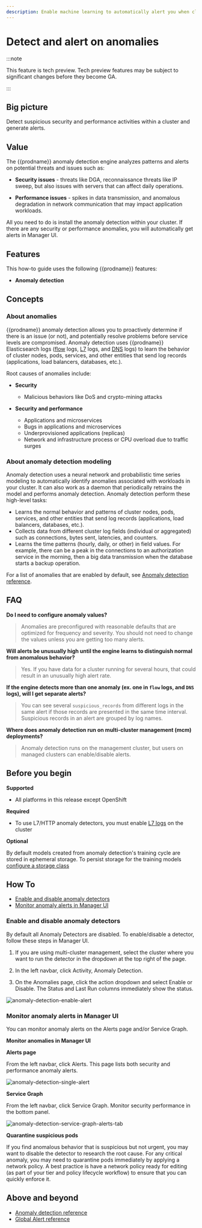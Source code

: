 ```yaml
---
description: Enable machine learning to automatically alert you when clusters have security and performance issues.
---
```


# Detect and alert on anomalies

:::note

This feature is tech preview. Tech preview features may be subject to significant changes before they become GA.

:::

## Big picture

Detect suspicious security and performance activities within a cluster and generate alerts.

## Value

The {{prodname}} anomaly detection engine analyzes patterns and alerts on potential
threats and issues such as:

- **Security issues** - threats like DGA, reconnaissance threats like IP sweep, but also issues with servers that can affect daily operations.

- **Performance issues** - spikes in data transmission, and anomalous degradation in network communication that may impact application workloads.

All you need to do is install the anomaly detection within your cluster. If there are any security or performance anomalies, you will automatically get alerts in Manager UI.

## Features

This how-to guide uses the following {{prodname}} features:

- **Anomaly detection**

## Concepts

### About anomalies

{{prodname}} anomaly detection allows you to proactively determine if there is an issue (or not), and potentially resolve problems before service levels are compromised. Anomaly detection uses {{prodname}} Elasticsearch logs ([flow](../../visibility/elastic/flow/index.mdx) logs, [L7](../../visibility/elastic/l7/index.mdx) logs, and [DNS](../../visibility/elastic/dns/index.mdx) logs) to learn the behavior of cluster nodes, pods, services, and other entities that send log records (applications, load balancers, databases, etc.).

Root causes of anomalies include:

- **Security**

  - Malicious behaviors like DoS and crypto-mining attacks

- **Security and performance**

  - Applications and microservices
  - Bugs in applications and microservices
  - Underprovisioned applications (replicas)
  - Network and infrastructure process or CPU overload due to traffic surges

### About anomaly detection modeling

Anomaly detection uses a neural network and probabilistic time series modeling to automatically
identify anomalies associated with workloads in your cluster. It can also work as a daemon that
periodically retrains the model and performs anomaly detection. Anomaly detection perform these
high-level tasks:

- Learns the normal behavior and patterns of cluster nodes, pods, services, and other entities that send log records
  (applications, load balancers, databases, etc.).
- Collects data from different cluster log fields (individual or aggregated) such as connections,
  bytes sent, latencies, and counters.
- Learns the time patterns (hourly, daily, or other) in field values. For example, there can be a peak
  in the connections to an authorization service in the morning, then a big data transmission when
  the database starts a backup operation.

For a list of anomalies that are enabled by default, see [Anomaly detection reference](../../reference/anomaly-detection.mdx).

## FAQ

**Do I need to configure anomaly values?**

> Anomalies are preconfigured with reasonable defaults that are optimized for frequency and severity. You should not need to change the values unless you are getting too many alerts.

**Will alerts be unusually high until the engine learns to distinguish normal from anomalous behavior?**

> Yes. If you have data for a cluster running for several hours, that could result in an unusually high alert rate.

**If the engine detects more than one anomaly (ex. one in `flow` logs, and `DNS` logs), will I get separate alerts?**

> You can see several `suspicious_records` from different logs in the same alert if those records are presented in
> the same time interval. Suspicious records in an alert are grouped by log names.

**Where does anomaly detection run on multi-cluster management (mcm) deployments?**

> Anomaly detection runs on the management cluster, but users on managed clusters can enable/disable alerts.

## Before you begin

**Supported**

- All platforms in this release except OpenShift

**Required**

- To use L7/HTTP anomaly detectors, you must enable [L7 logs](../../visibility/elastic/l7/configure.mdx) on the cluster

**Optional**

By default models created from anomaly detection's training cycle are stored in ephemeral storage.
To persist storage for the training models [configure a storage class](storage.mdx)

## How To

- [Enable and disable anomaly detectors](#enable-and-disable-anomaly-detectors)
- [Monitor anomaly alerts in Manager UI](#monitor-anomaly-alerts-in-manager-ui)

### Enable and disable anomaly detectors

By default all Anomaly Detectors are disabled. To enable/disable a detector, follow these steps in Manager UI.

1. If you are using multi-cluster management, select the cluster where you want to run the detector in the dropdown at the top right of the page.

1. In the left navbar, click Activity, Anomaly Detection.

1. On the Anomalies page, click the action dropdown and select Enable or Disable.
   The Status and Last Run columns immediately show the status.

![anomaly-detection-enable-alert](/img/calico-enterprise/master/anomaly-detection-enable-alert.png)

### Monitor anomaly alerts in Manager UI

You can monitor anomaly alerts on the Alerts page and/or Service Graph.

**Monitor anomalies in Manager UI**

**Alerts page**

From the left navbar, click Alerts. This page lists both security and performance anomaly alerts.

![anomaly-detection-single-alert](/img/calico-enterprise/master/anomaly-detection-single-alert.png)

**Service Graph**

From the left navbar, click Service Graph. Monitor security performance in the bottom panel.

![anomaly-detection-service-graph-alerts-tab](/img/calico-enterprise/master/anomaly-detection-service-graph-alerts-tab.png)

**Quarantine suspicious pods**

If you find anomalous behavior that is suspicious but not urgent, you may want to disable the detector to research the root cause. For any critical anomaly, you may need to quarantine pods immediately by applying a network policy. A best practice is have a network policy ready for editing (as part of your tier and policy lifecycle workflow) to ensure that you can quickly enforce it.

## Above and beyond

- [Anomaly detection reference](../../reference/anomaly-detection.mdx)
- [Global Alert reference](../../reference/resources/globalalert.mdx)
